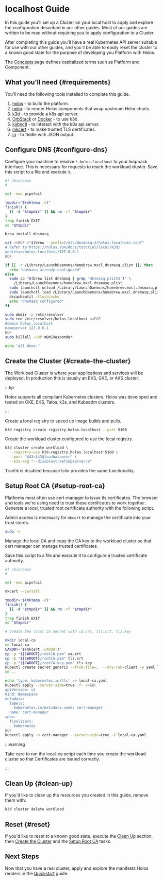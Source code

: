 
# localhost Guide

In this guide you'll set up a Cluster on your local host to apply and explore
the configuration described in our other guides.  Most of our guides are written
to be read without requiring you to apply configuration to a Cluster.

After completing this guide you'll have a real Kubernetes API server suitable
for use with our other guides, and you'll be able to easily reset the cluster to
a known good state for the purpose of developing you Platform with Holos.

The [Concepts](/docs/concepts) page defines capitalized terms such as Platform
and Component.

## What you'll need {#requirements}

You'll need the following tools installed to complete this guide.

1. [holos](/docs/install) - to build the platform.
2. [helm](https://helm.sh/docs/intro/install/) - to render Holos components that wrap upstream Helm charts.
3. [k3d](https://k3d.io/#installation) - to provide a k8s api server.
4. [OrbStack](https://docs.orbstack.dev/install) or [Docker](https://docs.docker.com/get-docker/) - to use k3d.
5. [kubectl](https://kubernetes.io/docs/tasks/tools/) - to interact with the k8s api server.
6. [mkcert](https://github.com/FiloSottile/mkcert?tab=readme-ov-file#installation) - to make trusted TLS certificates.
7. [jq](https://jqlang.github.io/jq/download/) - to fiddle with JSON output.

## Configure DNS {#configure-dns}

Configure your machine to resolve `*.holos.localhost` to your loopback
interface.  This is necessary for requests to reach the workload cluster.  Save
this script to a file and execute it.

```bash showLineNumbers
#! /bin/bash
#

set -euo pipefail

tmpdir="$(mktemp -d)"
finish() {
  [[ -d "$tmpdir" ]] && rm -rf "$tmpdir"
}
trap finish EXIT
cd "$tmpdir"

brew install dnsmasq

cat <<EOF >"$(brew --prefix)/etc/dnsmasq.d/holos.localhost.conf"
# Refer to https://holos.run/docs/tutorial/local/k3d/
address=/holos.localhost/127.0.0.1
EOF

if [[ -r /Library/LaunchDaemons/homebrew.mxcl.dnsmasq.plist ]]; then
  echo "dnsmasq already configured"
else
  sudo cp "$(brew list dnsmasq | grep 'dnsmasq.plist$')" \
    /Library/LaunchDaemons/homebrew.mxcl.dnsmasq.plist
  sudo launchctl unload /Library/LaunchDaemons/homebrew.mxcl.dnsmasq.plist
  sudo launchctl load /Library/LaunchDaemons/homebrew.mxcl.dnsmasq.plist
  dscacheutil -flushcache
  echo "dnsmasq configured"
fi

sudo mkdir -p /etc/resolver
sudo tee /etc/resolver/holos.localhost <<EOF
domain holos.localhost
nameserver 127.0.0.1
EOF
sudo killall -HUP mDNSResponder

echo "all done."
```

## Create the Cluster {#create-the-cluster}

The Workload Cluster is where your applications and services will be deployed.
In production this is usually an EKS, GKE, or AKS cluster.

:::tip

Holos supports all compliant Kubernetes clusters. Holos was developed and tested
on GKE, EKS, Talos, k3s, and Kubeadm clusters.

:::

Create a local registry to speed up image builds and pulls.

```bash
k3d registry create registry.holos.localhost --port 5100
```

Create the workload cluster configured to use the local registry.

```bash
k3d cluster create workload \
  --registry-use k3d-registry.holos.localhost:5100 \
  --port "443:443@loadbalancer" \
  --k3s-arg "--disable=traefik@server:0"
```

Traefik is disabled because Istio provides the same functionality.

## Setup Root CA {#setup-root-ca}

Platforms most often use cert-manager to issue tls certificates.  The browser
and tools we're using need to trust these certificates to work together.
Generate a local, trusted root certificate authority with the following script.

Admin access is necessary for `mkcert` to manage the certificate into your trust
stores.

```bash
sudo -v
```

Manage the local CA and copy the CA key to the workload cluster so that cert
manager can manage trusted certificates.

Save this script to a file and execute it to configure a trusted certificate
authority.

```bash showLineNumbers
#! /bin/bash
#

set -euo pipefail

mkcert --install

tmpdir="$(mktemp -d)"
finish() {
  [[ -d "$tmpdir" ]] && rm -rf "$tmpdir"
}
trap finish EXIT
cd "$tmpdir"

# Create the local CA Secret with ca.crt, tls.crt, tls.key

mkdir local-ca
cd local-ca
CAROOT="$(mkcert -CAROOT)"
cp -p "${CAROOT}/rootCA.pem" ca.crt
cp -p "${CAROOT}/rootCA.pem" tls.crt
cp -p "${CAROOT}/rootCA-key.pem" tls.key
kubectl create secret generic --from-file=.  --dry-run=client -o yaml local-ca > ../local-ca.yaml
cd ..

echo 'type: kubernetes.io/tls' >> local-ca.yaml
kubectl apply --server-side=true -f- <<EOF
apiVersion: v1
kind: Namespace
metadata:
  labels:
    kubernetes.io/metadata.name: cert-manager
  name: cert-manager
spec:
  finalizers:
  - kubernetes
EOF
kubectl apply -n cert-manager --server-side=true -f local-ca.yaml

```

:::warning

Take care to run the local-ca script each time you create the workload cluster
so that Certificates are issued correctly.

:::

## Clean Up {#clean-up}

If you'd like to clean up the resources you created in this guide, remove them
with:

```bash
k3d cluster delete workload
```

## Reset {#reset}

If you'd like to reset to a known good state, execute the [Clean Up](#clean-up)
section, then [Create the Cluster](#create-the-cluster) and the [Setup Root
CA](#setup-root-ca) tasks.

## Next Steps

Now that you have a real cluster, apply and explore the manifests Holos renders
in the [Quickstart](/docs/quickstart) guide.
